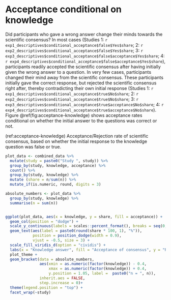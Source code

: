 # Acceptance conditional on knowledge {#acceptance-knowledge}

Did participants who gave a wrong answer change their minds towards the scientific consensus? In most cases (Studies 1: `r exp1_descriptives$conditional_acceptance$false$Yes$share`; 2: `r exp2_descriptives$conditional_acceptance$false$Yes$share`; 3: `r exp3_descriptives$conditional_acceptance$false$acceptance$Yes$share`; 4: `r exp4_descriptives$conditional_acceptance$false$acceptance$Yes$share`), participants readily accepted the scientific consensus after having initially given the wrong answer to a question. In very few cases, participants changed their mind away from the scientific consensus. These participants initially gave the correct response, but rejected the scientific consensus right after, thereby contradicting their own initial response (Studies 1: `r exp1_descriptives$conditional_acceptance$true$No$share`; 2: `r exp2_descriptives$conditional_acceptance$true$No$share`; 3: `r exp3_descriptives$conditional_acceptance$true$acceptance$No$share`; 4: `r exp4_descriptives$conditional_acceptance$true$acceptance$No$share`). Figure \@ref(fig:acceptance-knowledge) shows acceptance rates conditional on whether the initial answer to the questions was correct or not. 

(ref:acceptance-knowledge) Acceptance/Rejection rate of scientific consensus, based on whether the initial response to the knowledge question was false or true.

```r
plot_data <- combined_data %>% 
  mutate(study = paste0("Study ", study)) %>% 
  group_by(study, knowledge, acceptance) %>% 
  count() %>% 
  group_by(study, knowledge) %>% 
  mutate (share = n/sum(n)) %>% 
  mutate_if(is.numeric, round, digits = 3)

absolute_numbers <- plot_data %>% 
  group_by(study, knowledge) %>% 
  summarise(n = sum(n))


ggplot(plot_data, aes(x = knowledge, y = share, fill = acceptance)) +
  geom_col(position = "dodge") +
  scale_y_continuous(labels = scales::percent_format(), breaks = seq(0, 1, 0.1), limits = c(0, 1.1)) +
  geom_text(aes(label = paste0(round(share * 100, 1), "%")),
            position = position_dodge(width = 0.9),
            vjust = -0.5, size = 3) +
  scale_fill_viridis_d(option = "cividis") +
  labs(x = "Knowledge answer", fill = "Acceptance of consensus", y = "Rate") +
  plot_theme +
  geom_bracket(data = absolute_numbers,
               aes(xmin = as.numeric(factor(knowledge)) - 0.4, 
                   xmax = as.numeric(factor(knowledge)) + 0.4, 
                   y.position = 1.05, label =  paste0("n = ", n)),
               inherit.aes = FALSE,
               step.increase = 0)+
  theme(legend.position = "top") +
  facet_wrap(~study)
```





